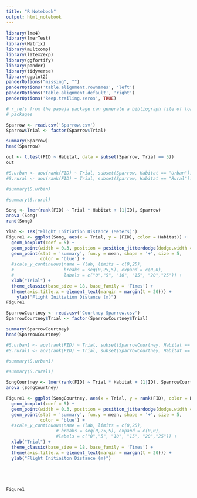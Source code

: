 ```yaml
---
title: "R Notebook"
output: html_notebook
---
```

```r
library(lme4)
library(lmerTest)
library(Matrix)
library(multcomp)
library(latex2exp)
library(ggfortify)
library(pander)
library(tidyverse)
library(ggplot2)
panderOptions("missing", "")
panderOptions('table.alignment.rownames', 'left')
panderOptions('table.alignment.default', 'right')
panderOptions('keep.trailing.zeros', TRUE)

# r_refs from the papaja package can generate a bibliograph file of loaded
# packages


```

```r
Sparrow <- read.csv('Sparrow.csv')
Sparrow$Trial <- factor(Sparrow$Trial)
```

```r
summary(Sparrow)
head(Sparrow)
```
```r
out <- t.test(FID ~ Habitat, data = subset(Sparrow, Trial == 5))
out
```

```r
#S.urban <- aov(rank(FID) ~ Trial, subset(Sparrow, Habitat == "Urban"))
#S.rural <- aov(rank(FID) ~ Trial, subset(Sparrow, Habitat == "Rural"))

#summary(S.urban)

#summary(S.rural)
```


```r
Song <- lmer(rank(FID) ~ Trial * Habitat + (1|ID), Sparrow)
anova (Song)
rand(Song)
```		

```r
Ylab <- TeX("Flight Initiation Distance (Meters)")
Figure1 <- ggplot(Song, aes(x = Trial, y = (FID), color = Habitat)) +
  geom_boxplot(coef = 5) +
  geom_point(width = 0.3, position = position_jitterdodge(dodge.width = 0.9)) +
  geom_point(stat = 'summary', fun.y = mean, shape = '+', size = 5,
             color = 'blue') +
  #scale_y_continuous(name = Ylab, limits = c(0,25),
  #                   breaks = seq(0,25,5), expand = c(0,0),
  #                   labels = c("0","5", "10", "15", "20","25")) +
  xlab("Trial") +
  theme_classic(base_size = 18, base_family = 'Times') +
  theme(axis.title.x = element_text(margin = margin(t = 20))) +
    ylab("Flight Initiation Distance (m)")
Figure1
```

```r
SparrowCourtney <- read.csv('Courtney Sparrow.csv')
SparrowCourtney$Trial <- factor(SparrowCourtney$Trial)
```

```r
summary(SparrowCourtney)
head(SparrowCourtney)
```
```r
#S.urban1 <- aov(rank(FID) ~ Trial, subset(SparrowCourtney, Habitat == "Urban"))
#S.rural1 <- aov(rank(FID) ~ Trial, subset(SparrowCourtney, Habitat == "Rural"))

#summary(S.urban1)

#summary(S.rural1)
```

```r
SongCourtney <- lmer(rank(FID) ~ Trial * Habitat + (1|ID), SparrowCourtney)
anova (SongCourtney)
```

```r
Figure1 <- ggplot(SongCourtney, aes(x = Trial, y = rank(FID), color = Habitat)) +
  geom_boxplot(coef = 5) +
  geom_point(width = 0.3, position = position_jitterdodge(dodge.width = 0.9)) +
  geom_point(stat = 'summary', fun.y = mean, shape = '+', size = 5,
             color = 'blue') +
  #scale_y_continuous(name = Ylab, limits = c(0,25),
                   # breaks = seq(0,25,5), expand = c(0,0),
                   #labels = c("0","5", "10", "15", "20","25")) +
  xlab("Trial") +
  theme_classic(base_size = 18, base_family = 'Times') +
  theme(axis.title.x = element_text(margin = margin(t = 20))) +
  ylab("Flight Initiaiton Distance (m)")





Figure1
```

